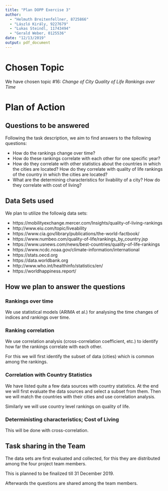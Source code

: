 ```yaml
---
title: "Plan DOPP Exercise 3"
author: 
  - "Helmuth Breitenfellner, 8725866"
  - "László Király, 9227679"
  - "Lukas Steindl, 11743494"
  - "Gerald Weber, 0125536"
date: "12/13/2019"
output: pdf_document
---
```


# Chosen Topic

We have chosen topic #16: _Change of City Quality of Life Rankings over Time_

# Plan of Action

## Questions to be answered

Following the task description, we aim to find answers to the following questions:

* How do the rankings change over time?
* How do these rankings correlate with each other for one specific year?
* How do they correlate with other statistics about the countries in which
  the cities are located?
  How do they correlate with quality of life rankings of the country
  in which the cities are located?
* What are the determining characteristics for livability of a city?
  How do they correlate with cost of living?

## Data Sets used

We plan to utilize the followig data sets:

* https://mobilityexchange.mercer.com/Insights/quality-of-living-rankings
* http://www.eiu.com/topic/liveability
* https://www.cia.gov/library/publications/the-world-factbook/
* https://www.numbeo.com/quality-of-life/rankings_by_country.jsp
* https://www.usnews.com/news/best-countries/quality-of-life-rankings
* https://www.ncdc.noaa.gov/climate-information/international
* https://stats.oecd.org
* https://data.worldbank.org
* http://www.who.int/healthinfo/statistics/en/
* https://worldhappiness.report/

## How we plan to answer the questions

### Rankings over time

We use statistical models (ARIMA et al.) for analysing the time changes of indices
and rankings over time.

### Ranking correlation

We use correlation analysis (cross-correlation coefficient, etc.) to identify how
far the rankings correlate with each other.

For this we will first identify the subset of data (cities) which is common among the rankings.

### Correlation with Country Statistics

We have listed quite a few data sources with country statistics.
At the end we will first evaluate the data sources and select a subset from them.
Then we will match the countries with their cities and use correlation analysis.

Similarly we will use country level rankings on quality of life.

### Deterministing characteristics; Cost of Living

This will be done with cross-correlation.

## Task sharing in the Team

The data sets are first evaluated and collected,
for this they are distributed among the four project team members.

This is planned to be finalized till 31 December 2019.

Afterwards the questions are shared among the team members.
